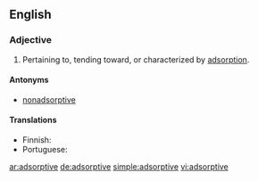 ==English==

===Adjective===
{{en-adj}}

# Pertaining to, tending toward, or characterized by [[adsorption]].

====Antonyms====
* [[nonadsorptive]]

====Translations====
{{trans-top|pertaining to adsorption}}
* Finnish: {{t|fi|adsorpoiva}}
* Portuguese: {{t|pt|adsortivo}}
{{trans-mid}}
{{trans-bottom}}

[[ar:adsorptive]]
[[de:adsorptive]]
[[simple:adsorptive]]
[[vi:adsorptive]]